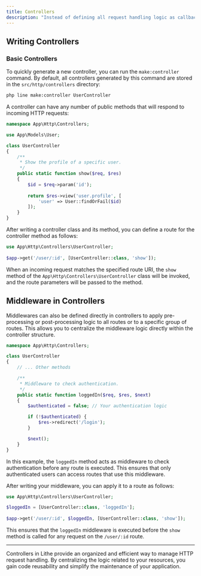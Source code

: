 ```yaml
---
title: Controllers  
description: "Instead of defining all request handling logic as callback functions in routes, you might prefer to organize this behavior using 'controller' classes. Controllers can group the logic for handling related requests into a single class."  
---
```


## Writing Controllers

### Basic Controllers

To quickly generate a new controller, you can run the `make:controller` command. By default, all controllers generated by this command are stored in the `src/http/controllers` directory:

```bash
php line make:controller UserController
```

A controller can have any number of public methods that will respond to incoming HTTP requests:

```php
namespace App\Http\Controllers;

use App\Models\User;

class UserController
{
    /**
     * Show the profile of a specific user.
     */
    public static function show($req, $res)
    {
        $id = $req->param('id');
        
        return $res->view('user.profile', [
            'user' => User::findOrFail($id)
        ]);
    }
}
```

After writing a controller class and its method, you can define a route for the controller method as follows:

```php
use App\Http\Controllers\UserController;
 
$app->get('/user/:id', [UserController::class, 'show']);
```

When an incoming request matches the specified route URI, the `show` method of the `App\Http\Controllers\UserController` class will be invoked, and the route parameters will be passed to the method.

## Middleware in Controllers

Middlewares can also be defined directly in controllers to apply pre-processing or post-processing logic to all routes or to a specific group of routes. This allows you to centralize the middleware logic directly within the controller structure.

```php
namespace App\Http\Controllers;

class UserController
{
    // ... Other methods

    /**
     * Middleware to check authentication.
     */
    public static function loggedIn($req, $res, $next)
    {
        $authenticated = false; // Your authentication logic

        if (!$authenticated) {
            $res->redirect('/login');
        }

        $next();
    }
}
```

In this example, the `loggedIn` method acts as middleware to check authentication before any route is executed. This ensures that only authenticated users can access routes that use this middleware.

After writing your middleware, you can apply it to a route as follows:

```php
use App\Http\Controllers\UserController;

$loggedIn = [UserController::class, 'loggedIn'];
 
$app->get('/user/:id', $loggedIn, [UserController::class, 'show']);
```

This ensures that the `loggedIn` middleware is executed before the `show` method is called for any request on the `/user/:id` route.

---

Controllers in Lithe provide an organized and efficient way to manage HTTP request handling. By centralizing the logic related to your resources, you gain code reusability and simplify the maintenance of your application.
